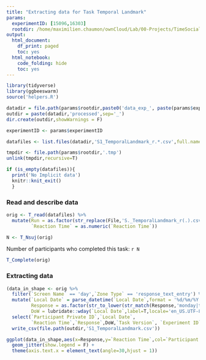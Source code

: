 ```yaml
---
title: "Extracting data for Task Temporal Landmark"
params:
  experimentID: [15096,16303]
  rootdir: /home/maximilien.chaumon/ownCloud/Lab/00-Projects/TimeSocialDistancing/DATA
output:
  html_document:
    df_print: paged
    toc: yes
  html_notebook:
    code_folding: hide
    toc: yes
---
```



```r
library(tidyverse)
library(ggbeeswarm)
source('helpers.R')
```

```r

datadir = file.path(params$rootdir,paste0('data_exp_', paste(params$experimentID,collapse='-'), '_', ExperimentName[1]))
outdir = paste(datadir,'processed',sep='_')
dir.create(outdir,showWarnings = F)

experimentID <- params$experimentID

datafiles <- list.files(datadir,'S1_TemporalLandmark_r.*.csv',full.names = T)

tmpdir <- file.path(params$rootdir,'.tmp')
unlink(tmpdir,recursive=T)

if (is_empty(datafiles)){
  print('No Implicit data')
  knitr::knit_exit()
  }

```

### Read and describe data

```r

orig <- T_read(datafiles) %>%
  mutate(Run = as.factor(str_replace(File,'S._TemporalLandmark_r(.).csv','\\1')),
         `Reaction Time` = as.numeric(`Reaction Time`))

N <- T_Nsuj(orig)


```

Number of participants who completed this task:
`r N`

```r

T_Complete(orig)

```

### Extracting data

```r

(data_in_shape <- orig %>%
  filter(`Screen Name` == 'day',`Zone Type` == 'response_text_entry') %>%
  mutate(`Local Date` = parse_datetime(`Local Date`,format = '%d/%m/%Y %H:%M:%S'),
         Response = as.factor(str_to_lower(str_match(Response,'monday|tuesday|wednesday|thursday|friday|saturday|sunday'))),
         DoW = lubridate::wday(`Local Date`,label=T,locale='en_US.UTF-8') )%>%
  select(`Participant Private ID`,`Local Date`,
         `Reaction Time`,`Response`,DoW,`Task Version`, `Experiment ID`)) %>%
  write_csv(file.path(outdir,'S1_TemporalLandmark.csv'))
```


```r
ggplot(data_in_shape,aes(x=Response,y=`Reaction Time`,col=`Participant Private ID`)) +
  geom_jitter(show.legend = F) +
  theme(axis.text.x = element_text(angle=30,hjust = 1))
```



